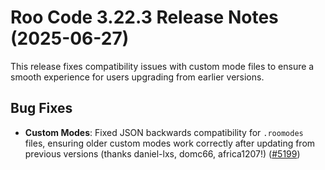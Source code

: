 # Roo Code 3.22.3 Release Notes (2025-06-27)

This release fixes compatibility issues with custom mode files to ensure a smooth experience for users upgrading from earlier versions.

## Bug Fixes

* **Custom Modes**: Fixed JSON backwards compatibility for `.roomodes` files, ensuring older custom modes work correctly after updating from previous versions (thanks daniel-lxs, domc66, africa1207!) ([#5199](https://github.com/RooCodeInc/Roo-Code/pull/5199))